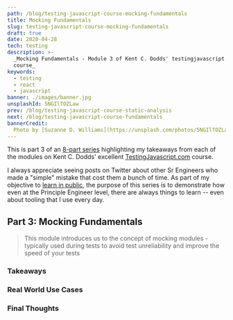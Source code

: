 ```yaml
---
path: /blog/testing-javascript-course-mocking-fundamentals
title: Mocking Fundamentals
slug: testing-javascript-course-mocking-fundamentals
draft: true
date: 2020-04-28
tech: testing
description: >-
  _Mocking Fundamentals - Module 3 of Kent C. Dodds' testingjavascript.com
  course_
keywords:
  - testing
  - react
  - javascript
banner: ./images/banner.jpg
unsplashId: 5NGIlTOZLaw
prev: /blog/testing-javascript-course-static-analysis
next: /blog/testing-javascript-course-fundamentals
bannerCredit:
  Photo by [Suzanne D. Williams](https://unsplash.com/photos/5NGIlTOZLaw)
---
```


<Callout>
  This is part 3 of an
  <a href="/blog/testing-javascript-course">8-part series</a>
  highlighting my takeaways from each of the modules on Kent C. Dodds' excellent
  <a href="https://testingjavascript.com/">TestingJavascript.com</a> course.
</Callout>

I always appreciate seeing posts on Twitter about other Sr Engineers who made a
"simple" mistake that cost them a bunch of time. As part of my objective to
[learn in public](https://www.swyx.io/writing/learn-in-public/), the purpose of
this series is to demonstrate how even at the Principle Engineer level, there
are always things to learn -- even about tooling that I use every day.

## Part 3: Mocking Fundamentals

> This module introduces us to the concept of mocking modules - typically used
> during tests to avoid test unreliability and improve the speed of your tests

### Takeaways

### Real World Use Cases

### Final Thoughts
